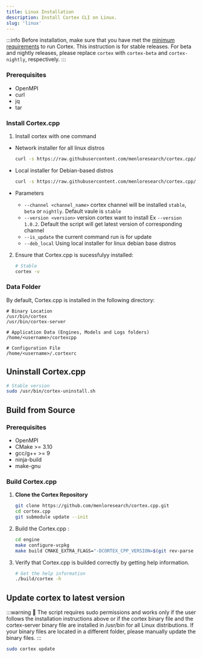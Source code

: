 ```yaml
---
title: Linux Installation
description: Install Cortex CLI on Linux.
slug: 'linux'
---
```




:::info
Before installation, make sure that you have met the [minimum requirements](/docs/installation#minimum-requirements) to run Cortex.
This instruction is for stable releases. For beta and nightly releases, please replace `cortex` with `cortex-beta` and `cortex-nightly`, respectively.
:::

### Prerequisites

- OpenMPI
- curl
- jq
- tar

### Install Cortex.cpp

1. Install cortex with one command

- Network installer for all linux distros
   ```bash
   curl -s https://raw.githubusercontent.com/menloresearch/cortex.cpp/main/engine/templates/linux/install.sh | sudo bash -s
   ```

- Local installer for Debian-based distros
   ```bash
   curl -s https://raw.githubusercontent.com/menloresearch/cortex.cpp/main/engine/templates/linux/install.sh | sudo bash -s -- --deb_local
   ```

- Parameters
  - `--channel <channel_name>` cortex channel will be installed `stable`, `beta` or `nightly`. Default vaule is `stable`
  - `--version <version>` version cortex want to install Ex `--version 1.0.2`. Default the script will get latest version of corresponding channel
  - `--is_update` the current command run is for update
  - `--deb_local` Using local installer for linux debian base distros

2. Ensure that Cortex.cpp is sucessfulyy installed:
    ```bash
    # Stable
    cortex -v
    ```

### Data Folder

By default, Cortex.cpp is installed in the following directory:

```
# Binary Location
/usr/bin/cortex
/usr/bin/cortex-server

# Application Data (Engines, Models and Logs folders)
/home/<username>/cortexcpp

# Configuration File
/home/<username>/.cortexrc
```

## Uninstall Cortex.cpp

```bash
# Stable version
sudo /usr/bin/cortex-uninstall.sh
```

## Build from Source

### Prerequisites
- OpenMPI
- CMake >= 3.10
- gcc/g++ >= 9
- ninja-build
- make-gnu

### Build Cortex.cpp

1. **Clone the Cortex Repository**
   ```bash
   git clone https://github.com/menloresearch/cortex.cpp.git
   cd cortex.cpp
   git submodule update --init
   ```
2. Build the Cortex.cpp :

    ```bash
    cd engine
    make configure-vcpkg
    make build CMAKE_EXTRA_FLAGS="-DCORTEX_CPP_VERSION=$(git rev-parse HEAD) -DCMAKE_BUILD_TEST=OFF -DCMAKE_TOOLCHAIN_FILE=vcpkg/scripts/buildsystems/vcpkg.cmake"
    ```

3. Verify that Cortex.cpp is builded correctly by getting help information.

    ```sh
    # Get the help information
    ./build/cortex -h
    ```

## Update cortex to latest version
:::warning
🚧 The script requires sudo permissions and works only if the user follows the installation instructions above or if the cortex binary file and the cortex-server binary file are installed in /usr/bin for all Linux distributions. If your binary files are located in a different folder, please manually update the binary files.
:::

```bash
sudo cortex update
```
